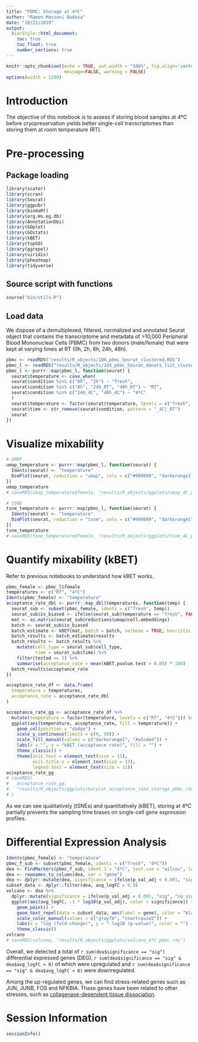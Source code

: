 ```yaml
---
title: "PBMC: Storage at 4ºC"
author: "Ramon Massoni-Badosa"
date: "10/21/2019"
output: 
  BiocStyle::html_document:
    toc: true
    toc_float: true
    number_sections: true
---
```


```r
knitr::opts_chunk$set(echo = TRUE, out.width = "100%", fig.align='center', 
                      message=FALSE, warning = FALSE)
options(width = 1200)
```


# Introduction
The objective of this notebook is to assess if storing blood samples at 4ºC before cryopreservation yields better single-cell transcriptomes than storing them at room temperature (RT).

# Pre-processing

## Package loading

```r
library(scater)
library(scran)
library(Seurat)
library(ggpubr)
library(biomaRt)
library(org.Hs.eg.db)
library(AnnotationDbi)
library(GOplot)
library(GOstats)
library(kBET)
library(topGO)
library(ggrepel)
library(viridis)
library(pheatmap)
library(tidyverse)
```

## Source script with functions

```r
source("bin/utils.R")
```

## Load data
We dispose of a demultiplexed, filtered, normalized and annotated Seurat object that contains the transcriptome and metadata  of >10,000 Peripheral Blood Mononuclear Cells (PBMC) from two donors (male/female) that were kept at varying times at RT (0h, 2h, 8h, 24h, 48h).

```r
pbmc <- readRDS("results/R_objects/10X_pbmc_Seurat_clustered.RDS")
pbmc_l <- readRDS("results/R_objects/10X_pbmc_Seurat_donors_list_clustered.RDS")
pbmc_l <- purrr::map(pbmc_l, function(seurat) {
  seurat$temperature <- case_when(
  seurat$condition %in% c("0h", "2h") ~ "fresh",
  seurat$condition %in% c("8h", "24h_RT", "48h_RT") ~ "RT",
  seurat$condition %in% c("24h_4C", "48h_4C") ~ "4ºC"
  )
  seurat$temperature <- factor(seurat$temperature, levels = c("fresh", "RT", "4ºC"))
  seurat$time <- str_remove(seurat$condition, pattern = "_4C|_RT")
  seurat
})
```

# Visualize mixability

```r
# UMAP
umap_temperature <- purrr::map(pbmc_l, function(seurat) {
  Idents(seurat) <- "temperature"
  DimPlot(seurat, reduction = "umap", cols = c("#999999", "darkorange1", "#a5cded"))
})
umap_temperature
# saveRDS(umap_temperature$female, "results/R_objects/ggplots/umap_4C_pbmc.rds")

# tSNE
tsne_temperature <- purrr::map(pbmc_l, function(seurat) {
  Idents(seurat) <- "temperature"
  DimPlot(seurat, reduction = "tsne", cols = c("#999999", "darkorange1", "#a5cded"))
})
tsne_temperature
# saveRDS(tsne_temperature$female, "results/R_objects/ggplots/tsne_4C_pbmc.rds")
```

# Quantify mixability (kBET)

Refer to previous notebooks to understand how kBET works.

```r
pbmc_female <- pbmc_l$female
temperatures <- c("RT", "4ºC")
Idents(pbmc_female) <- "temperature"
acceptance_rate_dbl <- purrr::map_dbl(temperatures, function(temp) {
  seurat_sub <- subset(pbmc_female, idents = c("fresh", temp))
  seurat_sub$is_biased <- ifelse(seurat_sub$temperature == "fresh", FALSE, TRUE)
  mat <- as.matrix(seurat_sub@reductions$umap@cell.embeddings)
  batch <- seurat_sub$is_biased
  batch_estimate <- kBET(mat, batch = batch, verbose = TRUE, heuristic = FALSE, testSize = 50)
  batch_results <- batch_estimate$results
  batch_results <- batch_results %>% 
    mutate(cell_type = seurat_sub$cell_type,
           time = seurat_sub$time) %>% 
    filter(tested == 1) %>% 
    summarise(acceptance_rate = mean(kBET.pvalue.test > 0.05) * 100)
  batch_results$acceptance_rate
})

acceptance_rate_df <- data.frame(
  temperature = temperatures, 
  acceptance_rate = acceptance_rate_dbl
)

acceptance_rate_gg <- acceptance_rate_df %>% 
  mutate(temperature = factor(temperature, levels = c("RT", "4ºC"))) %>% 
  ggplot(aes(temperature, acceptance_rate, fill = temperature)) +
    geom_col(position = "dodge") +
    scale_y_continuous(limits = c(0, 50)) +
    scale_fill_manual(values = c("darkorange1", "#a5cded")) +
    labs(x = "", y = "kBET (acceptance rate)", fill = "") +
    theme_classic() +
    theme(axis.text = element_text(size = 11), 
          axis.title.y = element_text(size = 13), 
          legend.text = element_text(size = 11))
acceptance_rate_gg
# saveRDS(
#   acceptance_rate_gg, 
#   "results/R_objects/ggplots/barplot_acceptance_rate_storage_pbmc.rds"
# )
```

As we can see qualitatively (tSNEs) and quantitatively (kBET), storing at 4ºC partially prevents the sampling time biases on single-cell gene expression profiles.


# Differential Expression Analysis

```r
Idents(pbmc_female) <- "temperature"
pbmc_f_sub <- subset(pbmc_female, idents = c("fresh", "4ºC"))
dea <- FindMarkers(pbmc_f_sub, ident.1 = "4ºC", test.use = "wilcox", logfc.threshold = 0)
dea <- rownames_to_column(dea, var = "gene")
dea <- dplyr::mutate(dea, significance = ifelse(p_val_adj < 0.001, "sig", "no sig"))
subset_data <- dplyr::filter(dea, avg_logFC > 0.9)
volcano <- dea %>% 
  dplyr::mutate(significance = ifelse(p_val_adj < 0.001, "sig", "no sig")) %>% 
  ggplot(aes(avg_logFC, -1 * log10(p_val_adj), color = significance)) +
    geom_point() +
    geom_text_repel(data = subset_data, aes(label = gene), color = "black", size = 2.5) +
    scale_color_manual(values = c("gray78", "chartreuse2")) +
    labs(x = "log (fold-change)", y = "-log10 (p-value)", color = "") +
    theme_classic()
volcano
# saveRDS(volcano, "results/R_objects/ggplots/volcano_4ºC_pbmc.rds")
```
Overall, we detected a total of `r sum(dea$significance == "sig")` differential expressed genes (DEG), `r sum(dea$significance == "sig" & dea$avg_logFC > 0)` of which were upregulated and `r sum(dea$significance == "sig" & dea$avg_logFC < 0)` were downregulated.

Among the up-regulated genes, we can find stress-related genes such as JUN, JUNB, FOS and NFKBIA. These genes have been related to other stresses, such as [collagenase-dependent tissue dissociation](https://www.nature.com/articles/nmeth.4437).


# Session Information

```r
sessionInfo()
```



